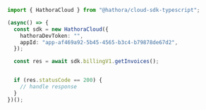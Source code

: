 ```typescript GetInvoices.ts
import { HathoraCloud } from "@hathora/cloud-sdk-typescript";

(async() => {
  const sdk = new HathoraCloud({
    hathoraDevToken: "",
    appId: "app-af469a92-5b45-4565-b3c4-b79878de67d2",
  });

  const res = await sdk.billingV1.getInvoices();


  if (res.statusCode == 200) {
    // handle response
  }
})();
```
